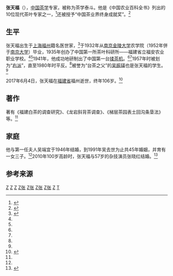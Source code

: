 
{{Infobox person
| name = 张天福
| image = 
| image_size = 
| caption = 
| native_name = 
| birth_name = 
| birth_date = {{Birth date|1910|9|21|df=yes}}
| birth_place = {{QING}}[[江蘇省|江蘇省]][[上海|上海]]
| death_date = {{Death date and age|2017|6|4|1910|8|18|df=yes}}
| death_place = {{CHN}}[[福建省|福建省]][[福州|福州]]
| death_cause = 
| residence = 
| nationality = 
| other_names = 
| education = 
| alma_mater = 
| occupation = 
| years_active = 
| organization = 
| agent = 
| known_for = [[茶学|茶学]]
| notable_works = 
| television = 
| party = 
| movement = 
| spouse = 吴端宜<br>张晓红
| partner = 
| children = 4
| parents = 
| relatives = 
| awards = 
| signature = 
| signature_size = 
| signature_alt = 
| ancestor = 
| ethnicity = 
| religion = 
}}
'''张天福'''（{{bd|1910年|9月21日|2017年|6月4日|catIdx=Zhang}}），[[中国|中国]][[茶学|茶学]]专家，被称为茶学泰斗。他是《中国农业百科全书》列出的10位现代茶叶专家之一，<ref name="wh">{{cite web|url=http://trans.wenweipo.com/gb/paper.wenweipo.com/2008/06/30/CB0806300001.htm|title=百岁茶圣张天福 一叶香茗伴百载 俭清和静人如茶|publisher=香港文汇报|accessdate=2010-02-25|deadurl=yes|archiveurl=https://web.archive.org/web/20100504211241/http://trans.wenweipo.com/gb/paper.wenweipo.com/2008/06/30/CB0806300001.htm|archivedate=2010-05-04}}</ref>还被授予“中国茶业界终身成就奖”。<ref name="wy">{{cite web|url=http://www.wuyishan.gov.cn/Articles/20091207/20091207162023915.html|title=张天福：世纪茶人以农立国梦|publisher=中国·武夷山|accessdate=2010-02-25|archive-url=https://web.archive.org/web/20160304222214/http://www.wuyishan.gov.cn/Articles/20091207/20091207162023915.html|archive-date=2016-03-04|dead-url=yes}}</ref>

==生平==
张天福出生于[[上海|上海]][[福州|福州]]籍名医世家，<ref>{{cite web|url=http://www.wenhuacn.com/news_article.asp?classid=15&newsid=9354|title=张天福：我一生嗜茶，茶是我的生命|publisher=拙风文化网|accessdate=2010-02-25|archive-date=2016-03-04|archive-url=https://web.archive.org/web/20160304093340/http://www.wenhuacn.com/news_article.asp?classid=15&newsid=9354|dead-url=no}}</ref>于1932年从[[南京金陵大学|南京金陵大学]]农学院（1952年併于[[南京大学|南京大学]]）毕业，1935年创办了中国第一所茶叶科研所——福建省立福安农业职业学校。<ref name="wh" /><ref name="wy" />1941年，他成功地研制出了中国第一台[[揉捻|揉茶机]]。<ref name="wh" /><ref name="wy" />1957年时被划为“[[右派|右派]]”，直至1980年时平反。<ref name="wh" />被誉为“台茶之父”的[[吴振铎|吴振铎]]也是张天福的学生。<ref name="wh" />

2017年6月4日，张天福在[[福建省|福建省]]福州逝世，终年106岁。<ref>{{cite web|url=http://www.chinanews.com/sh/2017/06-04/8241621.shtml|title=中国茶界泰斗张天福茶寿辞世 享年108岁|date=2017-06-04|website=中国新闻网|accessdate=2017-06-04|archive-date=2017-06-10|archive-url=https://web.archive.org/web/20170610003137/http://www.chinanews.com/sh/2017/06-04/8241621.shtml|dead-url=no}}</ref>

==著作==
著有《福建白茶的调查研究》、《龙岩斜背茶调查》、《梯层茶园表土回沟条垦法》等。<ref name="wh" />

==家庭==
他与第一任夫人吴端宜于1946年结婚，到1991年吴去世为止共45年婚姻，并育有一女三子。<ref name="wh" />2010年100岁高龄时，张天福与57岁的杂技演员张晓红结婚。<ref>{{cite web|url=http://news.t0001.com/2009/1225/article_102334.html|title=张天福百岁再结良缘|publisher=第一茶叶|accessdate=201002225|archive-url=https://web.archive.org/web/20100301081451/http://news.t0001.com/2009/1225/article_102334.html|archive-date=2010-03-01|dead-url=yes}}</ref>

==参考来源==
{{reflist}}

{{Authority control}}

[[Category:茶学家|Z]]
[[Category:上海人|Z]]
[[Category:福州人|Z]]
[[Category:南京农业大学校友|Z张]]
[[Category:南京大学校友|Z张]]
[[Category:中国教育家|Z张]]
[[Category:福建作家|Z张]]
[[Category:中华人民共和国人瑞|Z]]
[[Category:张姓|T]]